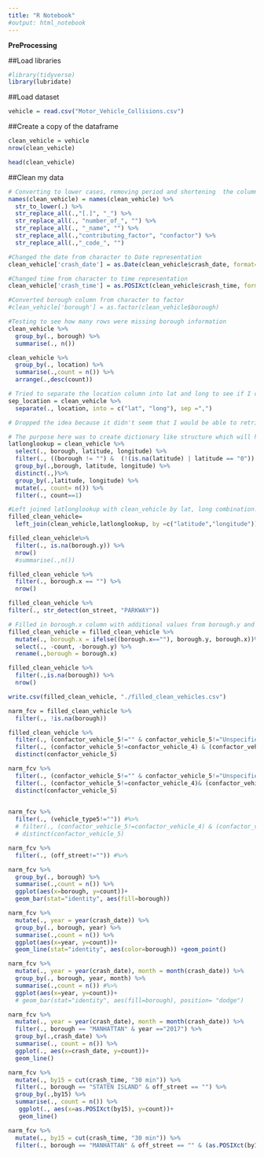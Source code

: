 ```yaml
---
title: "R Notebook"
#output: html_notebook
---
```


**PreProcessing**

##Load libraries
```r
#library(tidyverse)
library(lubridate)
```

##Load dataset
```r
vehicle = read.csv("Motor_Vehicle_Collisions.csv")
```

##Create a copy of the dataframe
```r
clean_vehicle = vehicle
nrow(clean_vehicle)
```
```r
head(clean_vehicle)
```

##Clean my data

```r
# Converting to lower cases, removing period and shortening  the column names
names(clean_vehicle) = names(clean_vehicle) %>%  
  str_to_lower(.) %>%
  str_replace_all(.,"[.]", "_") %>%
  str_replace_all(., "number_of_", "") %>%
  str_replace_all(., "_name", "") %>% 
  str_replace_all(.,"contributing_factor", "confactor") %>% 
  str_replace_all(.,"_code_", "")
```
```r
#Changed the date from character to Date representation
clean_vehicle['crash_date'] = as.Date(clean_vehicle$crash_date, format="%m/%d/%Y")
```
```r
#Changed time from character to time representation
clean_vehicle['crash_time'] = as.POSIXct(clean_vehicle$crash_time, format = "%H:%M")
```
```r
#Converted borough column from character to factor
#clean_vehicle['borough'] = as.factor(clean_vehicle$borough)
```
```r
#Testing to see how many rows were missing borough information
clean_vehicle %>% 
  group_by(., borough) %>% 
  summarise(., n())
```
```r
clean_vehicle %>% 
  group_by(., location) %>% 
  summarise(.,count = n()) %>% 
  arrange(.,desc(count))
```
```r
# Tried to separate the location column into lat and long to see if I could fill in some of the missing information in latitudes and longitudes in the table. 
sep_location = clean_vehicle %>% 
  separate(., location, into = c("lat", "long"), sep =",")

# Dropped the idea because it didn't seem that I would be able to retrieve any new information 
```

```r
# The purpose here was to create dictionary like structure which will have all the unique borough, lat and long combinations, which we could use to fill in the missing borough information in some of the rows in our dataframe. For this, selected borough, lat and long columns and filtered the smaller dataframe for all the rows that had borough information and where latitude and longitude were neither 0 nor NA. The second group_by was done as part of quality check to see if same combination of lat, long values existed in 2 different boroughs because that will make it difficult to assign a borough to a lat, long combination in our main dataframe. Found ~300 rows that had 2 or more boroughs associated with same lat,long combination. Filtered those out and finally obtained latlonglookup dataframe.
latlonglookup = clean_vehicle %>% 
  select(., borough, latitude, longitude) %>% 
  filter(., ((borough != "") &  (!(is.na(latitude) | latitude == "0")) & (!(is.na(longitude) | longitude == "0")))) %>% 
  group_by(.,borough, latitude, longitude) %>% 
  distinct(.,)%>% 
  group_by(.,latitude, longitude) %>% 
  mutate(., count= n()) %>% 
  filter(., count==1)
```

```r
#Left joined latlonglookup with clean_vehicle by lat, long combination. This created 2 new columns "borough.y" and "count". Saved it in a new dataframe filled_clean_vehicle. Borough.y column had 443146 observations missing as opposed to 549153 in borough.x column
filled_clean_vehicle=
  left_join(clean_vehicle,latlonglookup, by =c("latitude","longitude"))
```

```r
filled_clean_vehicle%>% 
  filter(., is.na(borough.y)) %>%
  nrow()
  #summarise(.,n())
```
```r
filled_clean_vehicle %>% 
  filter(., borough.x == "") %>% 
  nrow()
```
```r
filled_clean_vehicle %>% 
filter(., str_detect(on_street, "PARKWAY"))
```
```r
# Filled in borough.x column with additional values from borough.y and then dropped the last 2 columns i.e. borough.y and count. renamed borough.x as borough
filled_clean_vehicle = filled_clean_vehicle %>% 
  mutate(., borough.x = ifelse((borough.x==""), borough.y, borough.x))%>% 
  select(., -count, -borough.y) %>% 
  rename(.,borough = borough.x)
```
```r

filled_clean_vehicle %>% 
  filter(.,is.na(borough)) %>% 
  nrow()
```
```r
write.csv(filled_clean_vehicle, "./filled_clean_vehicles.csv")
```

```r
narm_fcv = filled_clean_vehicle %>% 
  filter(., !is.na(borough))
```

```r
filled_clean_vehicle %>% 
  filter(., (confactor_vehicle_5!="" & confactor_vehicle_5!="Unspecified")) %>% 
  filter(., (confactor_vehicle_5!=confactor_vehicle_4) & (confactor_vehicle_5 != confactor_vehicle_3) & (confactor_vehicle_5!=confactor_vehicle_2) & (confactor_vehicle_5!=confactor_vehicle_1)) %>% 
  distinct(confactor_vehicle_5)
```
```r
narm_fcv %>%
  filter(., (confactor_vehicle_5!="" & confactor_vehicle_5!="Unspecified")) %>%
  filter(., (confactor_vehicle_5!=confactor_vehicle_4)& (confactor_vehicle_5 != confactor_vehicle_3) & (confactor_vehicle_5!=confactor_vehicle_2) &(confactor_vehicle_5!=confactor_vehicle_1)) %>% 
  distinct(confactor_vehicle_5)
  
```
```r
narm_fcv %>% 
  filter(., (vehicle_type5!="")) #%>% 
  # filter(., (confactor_vehicle_5!=confactor_vehicle_4) & (confactor_vehicle_5 != confactor_vehicle_3) & (confactor_vehicle_5!=confactor_vehicle_2) & (confactor_vehicle_5!=confactor_vehicle_1)) %>% 
  # distinct(confactor_vehicle_5)
```

```r
narm_fcv %>% 
  filter(., (off_street!="")) #%>%
```

```r
narm_fcv %>% 
  group_by(., borough) %>% 
  summarise(.,count = n()) %>% 
  ggplot(aes(x=borough, y=count))+
  geom_bar(stat="identity", aes(fill=borough))
```

```r
narm_fcv %>% 
  mutate(., year = year(crash_date)) %>% 
  group_by(., borough, year) %>%
  summarise(.,count = n()) %>%
  ggplot(aes(x=year, y=count))+
  geom_line(stat="identity", aes(color=borough)) +geom_point()
```
```r
narm_fcv %>% 
  mutate(., year = year(crash_date), month = month(crash_date)) %>% 
  group_by(., borough, year, month) %>%
  summarise(.,count = n()) #%>%
  ggplot(aes(x=year, y=count))+
  # geom_bar(stat="identity", aes(fill=borough), position= "dodge")
```
```r
narm_fcv %>%
  mutate(., year = year(crash_date), month = month(crash_date)) %>%
  filter(., borough == "MANHATTAN" & year =="2017") %>%
  group_by(.,crash_date) %>% 
  summarise(., count = n()) %>% 
  ggplot(., aes(x=crash_date, y=count))+
  geom_line()
```
```r
narm_fcv %>%
  mutate(., by15 = cut(crash_time, "30 min")) %>%
  filter(., borough == "STATEN ISLAND" & off_street == "") %>%
  group_by(.,by15) %>% 
  summarise(., count = n()) %>% 
   ggplot(., aes(x=as.POSIXct(by15), y=count))+
   geom_line()
```
```r
narm_fcv %>%
  mutate(., by15 = cut(crash_time, "30 min")) %>%
  filter(., borough == "MANHATTAN" & off_street == "" & (as.POSIXct(by15) >"2021-06-04 15:00:00" & as.POSIXct(by15)<"2021-06-04 17:00:00"))
  
```

